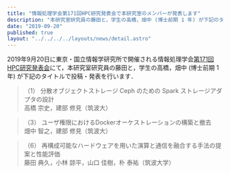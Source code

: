 ```yaml
---
title: "情報処理学会第171回HPC研究発表会で本研究室のメンバーが発表します"
description: "本研究室研究員の藤田と，学生の高橋，畑中 (博士前期 1 年) が下記のタイトルで投稿・発表を行います．"
date: "2019-09-20"
published: true
layout: "../../../../layouts/news/detail.astro"
---
```


2019年9月20日に東京・国立情報学研究所で開催される情報処理学会[第171回HPC研究発表会](http://www.ipsj.or.jp/kenkyukai/event/hpc171.html)にて，本研究室研究員の藤田と，学生の高橋，畑中 (博士前期 1 年) が下記のタイトルで投稿・発表を行います．

> （1） 分散オブジェクトストレージ Ceph のための Spark ストレージアダプタの設計  
> 高橋 宗史，建部 修見（筑波大）

> （3） ユーザ権限におけるDockerオーケストレーションの構築と撤去  
> 畑中 智之，建部 修見（筑波大）

> （6） 再構成可能なハードウェアを用いた演算と通信を融合する手法の提案と性能評価  
> 藤田 典久，小林 諒平，山口 佳樹，朴 泰祐（筑波大学）
